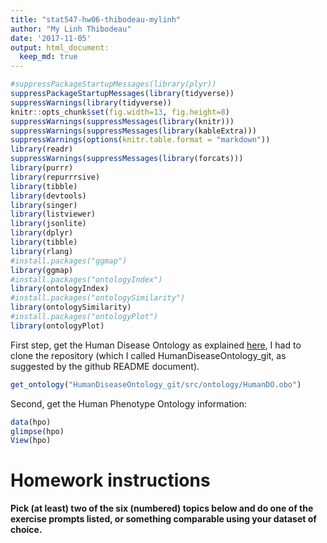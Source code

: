 ```yaml
---
title: "stat547-hw06-thibodeau-mylinh"
author: "My Linh Thibodeau"
date: '2017-11-05'
output: html_document:
  keep_md: true
---
```



```r
#suppressPackageStartupMessages(library(plyr))
suppressPackageStartupMessages(library(tidyverse))
suppressWarnings(library(tidyverse))
knitr::opts_chunk$set(fig.width=13, fig.height=8)
suppressWarnings(suppressMessages(library(knitr)))
suppressWarnings(suppressMessages(library(kableExtra)))
suppressWarnings(options(knitr.table.format = "markdown"))
library(readr)
suppressWarnings(suppressMessages(library(forcats)))
library(purrr)
library(repurrrsive)
library(tibble)
library(devtools)
library(singer)
library(listviewer)
library(jsonlite)
library(dplyr)
library(tibble)
library(rlang)
#install.packages("ggmap")
library(ggmap)
#install.packages("ontologyIndex")
library(ontologyIndex)
#install.packages("ontologySimilarity")
library(ontologySimilarity)
#install.packages("ontologyPlot")
library(ontologyPlot)
```

First step, get the Human Disease Ontology as explained [here](https://github.com/DiseaseOntology/HumanDiseaseOntology/blob/master/src/ontology/README-editors.md), I had to clone the repository (which I called HumanDiseaseOntology_git, as suggested by the github README document).
```r
get_ontology("HumanDiseaseOntology_git/src/ontology/HumanDO.obo")
```

Second, get the Human Phenotype Ontology information:
```r
data(hpo)
glimpse(hpo) 
View(hpo)
```


# Homework instructions

**Pick (at least) two of the six (numbered) topics below and do one of the exercise prompts listed, or something comparable using your dataset of choice.**



```r

```

